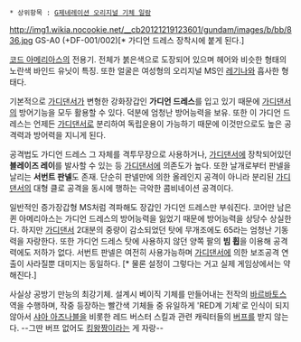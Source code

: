  * 상위항목 : [[G제네레이션 오리지널 기체 일람]]

http://img1.wikia.nocookie.net/__cb20121219123601/gundam/images/b/bb/836.jpg
GS-A0 (+DF-001/002)[* 가디언 드레스 장착시에 붙게 된다.]

[[코드 아메리아스]]의 전용기. 전체가 붉은색으로 도장되어 있으며 헤어와 비슷한 형태의 노란색 바인드 유닛이 특징. 또한 얼굴은 여성형의 오리지널 MS인 [[레기나]]와 흡사한 형태다.

기본적으로 [[가디댄서]]가 변형한 강화장갑인 '''가디언 드레스'''를 입고 있기 때문에 [[가디댄서]]의 방어기능을 모두 활용할 수 있다. 덕분에 엄청난 방어능력을 보유. 또한 이 가디언 드레스는 언제든 [[가디댄서]]로 분리하여 독립운용이 가능하기 때문에 이것만으로도 높은 공격력과 방어력을 지니게 된다.

공격법도 가디언 드레스 그 자체를 격투무장으로 사용하거나, [[가디댄서]]에 장착되어있던 '''블레이즈 레이'''를 발사할 수 있는 등 [[가디댄서]]에 의존도가 높다. 또한 날개로부터 판넬을 날리는 '''서번트 판넬'''도 존재. 단순히 판넬만에 의한 올레인지 공격이 아니라 분리된 [[가디댄서]]의 대형 클로 공격을 동시에 행하는 극악한 콤비네이션 공격이다.

일반적인 증가장갑형 MS처럼 격파해도 장갑인 가디언 드레스만 부숴진다. 코어만 남은 퀸 아메리아스는 가디언 드레스의 방어능력을 잃었기 때문에 방어능력을 상당수 상실한다. 하지만 [[가디댄서]] 2대분의 중량이 감소되었던 탓에 무개조에도 65라는 엄청난 기동력을 자랑한다. 또한 가디언 드레스 탓에 사용하지 않던 양쪽 팔의 '''빔 휩'''을 이용해 공격력에도 저하가 없다. 서번트 판넬은 여전히 사용가능하며 [[가디댄서]]에 의한 보조공격 연출이 사라질뿐 대미지는 동일하다. [* 물론 설정이 그렇다는 거고 실제 게임상에서는 약해진다.] 

사실상 공방기 만능의 최강기체. 설계시 베이직 기체를 만들어내는 전작의 [[바르바토스]] 역을 수행하며, 작중 등장하는 빨간색 기체들 중 유일하게 'RED계 기체'로 인식이 되지 않아서 [[샤아 아즈나블]]을 비롯한 레드 버스터 스킬과 관련 캐릭터들의 [[버프]]를 받지 않는다. --그딴 버프 없어도 [[킹왕짱]]이라는 게 자랑--
